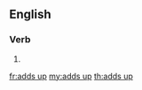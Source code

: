 ==English==

===Verb===
{{head|en|verb form}}

# {{en-third-person singular of|add up}}

[[fr:adds up]]
[[my:adds up]]
[[th:adds up]]